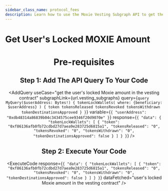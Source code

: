 ```yaml
---
sidebar_class_name: protocol_fees
description: Learn how to use the Moxie Vesting Subgraph API to get the user's locked Moxie amount in the vesting contract.
---
```



# Get User's Locked MOXIE Amount

<Header
  useCase="get the user's locked Moxie amount in the vesting contract"
  apiName="Moxie Vesting Subgraph"
/>

# Pre-requisites

<Prerequisites apiName="Moxie Vesting Subgraph" />

## Step 1: Add The API Query To Your Code

<AddQuery
  useCase="get the user's locked Moxie amount in the vesting contract"
  subgraphLink={url.vesting_subgraphs}
  query={`query MyQuery($userAddress: Bytes!) {
  tokenLockWallets(
    where: {beneficiary: $userAddress}
  ) {
    token
    tokensReleased
    tokensRevoked
    tokensWithdrawn
    tokenDestinationsApproved
  }
}`}
  variable={`{
  "userAddress": "0xdb48314a86839b04c3434575cee9346f20d9070e"
}`}
  response={`{
  "data": {
    "tokenLockWallets": [
      {
        "token": "0xf86136afb0fb72cdbd27d7aea9e283725d6815a1",
        "tokensReleased": "0",
        "tokensRevoked": "0",
        "tokensWithdrawn": "0",
        "tokenDestinationsApproved": false
      }
    ]
  }
}`}
/>

## Step 2: Execute Your Code

<ExecuteCode
  response={`{
  "data": {
    "tokenLockWallets": [
      {
        "token": "0xf86136afb0fb72cdbd27d7aea9e283725d6815a1",
        "tokensReleased": "0",
        "tokensRevoked": "0",
        "tokensWithdrawn": "0",
        "tokenDestinationsApproved": false
      }
    ]
  }
}`}
  dataFetched="user's locked Moxie amount in the vesting contract"
/>

<DeveloperSupport />
